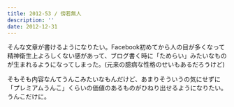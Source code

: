 ```yaml
---
title: 2012-53 / 傍若無人
description: ''
date: 2012-12-31
---
```


そんな文章が書けるようになりたい。Facebook初めてから人の目が多くなって精神衛生上よろしくない感があって、ブログ書く時に「ためらい」みたいなものが生まれるようになってしまった。(元来の臆病な性格のせいもあるだろうけど)

そもそも内容なんてうんこみたいなもんだけど、あまりそういうの気にせずに「プレミアムうんこ」くらいの価値のあるものがひねり出せるようになりたい。うんこだけに。
